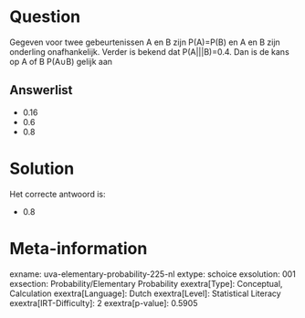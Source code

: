 Question
========

Gegeven voor twee gebeurtenissen A en B zijn P(A)=P(B) en A en B zijn
onderling onafhankelijk. Verder is bekend dat P(A\|\|\|B)=0.4. Dan is de
kans op A of B P(A∪B) gelijk aan


Answerlist
----------

* 0.16
* 0.6
* 0.8

Solution
========

Het correcte antwoord is: 

* 0.8

Meta-information
================
exname: uva-elementary-probability-225-nl
extype: schoice
exsolution: 001
exsection: Probability/Elementary Probability
exextra[Type]: Conceptual, Calculation
exextra[Language]: Dutch
exextra[Level]: Statistical Literacy
exextra[IRT-Difficulty]: 2
exextra[p-value]: 0.5905
